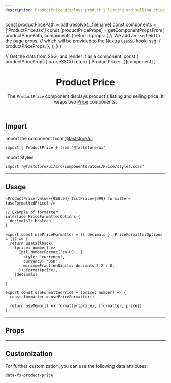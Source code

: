 ```yaml
---
description: ProductPrice displays product's listing and selling price.
---
```



  const productPricePath = path.resolve(__filename)
  const components = ['ProductPrice.tsx']
  const [productPriceProps] = getComponentPropsFrom(
    productPricePath,
    components
  )
  return {
    props: {
      // We add an `ssg` field to the page props,
      // which will be provided to the Nextra `useSSG` hook.
      ssg: {
        productPriceProps,
      },
    },
  }
}

  // Get the data from SSG, and render it as a component.
  const { productPriceProps } = useSSG()
  return {
    ProductPrice: <PropsSection propsList={productPriceProps} />,
  }[component]
}

<header>

# Product Price

The `ProductPrice` component displays product's listing and selling price.
It wraps two [Price](/components/atoms/price) components.

</header>

## Import

Import the component from [@faststore/ui](/../components)

```tsx
import { ProductPrice } from '@faststore/ui'
```

Import Styles

```tsx copy
import '@faststore/ui/src/components/atoms/Price/styles.scss'
```

---

## Usage

<OverviewSection>
  <ProductPrice value={950.04} listPrice={999} formatter={useFormattedPrice} />
</OverviewSection>

```tsx copy
<ProductPrice value={950.04} listPrice={999} formatter={useFormattedPrice} />
```

```tsx copy
// Example of formatter
interface PriceFormatterOptions {
  decimals?: boolean
}

export const usePriceFormatter = ({ decimals }: PriceFormatterOptions = {}) => {
  return useCallback(
    (price: number) =>
      Intl.NumberFormat('en-US', {
        style: 'currency',
        currency: 'USD',
        minimumFractionDigits: decimals ? 2 : 0,
      }).format(price),
    [decimals]
  )
}

export const useFormattedPrice = (price: number) => {
  const formatter = usePriceFormatter()

  return useMemo(() => formatter(price), [formatter, price])
}
```

---

## Props

<ProductPricePropsSection component="ProductPrice" />

---

## Customization

For further customization, you can use the following data attributes:

`data-fs-product-price`
